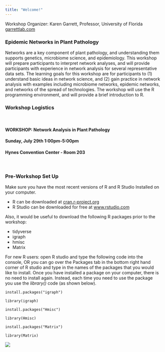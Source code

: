 ```yaml
---
title: "Welcome!"
---
```

Workshop Organizer: Karen Garrett, Professor, University of Florida [garrettlab.com](garrettlab.com)


### Epidemic Networks in Plant Pathology 


Networks are a key component of plant pathology, and understanding them supports genetics, microbiome science, and epidemiology. This workshop will prepare participants to interpret network analyses, and will provide participants with experience in network analysis for several representative data sets. The learning goals for this workshop are for participants to (1) understand basic ideas in network science, and (2) gain practice in network analysis with examples including microbiome networks, epidemic networks, and networks of the spread of technologies. The workshop will use the R programming environment, and will provide a brief introduction to R.

### Workshop Logistics   
\  

#### WORKSHOP: Network Analysis in Plant Pathology  
#### Sunday, July 29th 1:00pm-5:00pm  
#### Hynes Convention Center - Room 203  

\  

### Pre-Workshop Set Up

Make sure you have the most recent versions of R and R Studio Installed on your computer.  

* R can be downloaded at [cran.r-project.org](https://cran.r-project.org/)
* R Studio can be downloaded for free at [www.rstudio.com](https://www.rstudio.com/products/rstudio/download/)

Also, it would be useful to download the following R packages prior to the workshop:  

* tidyverse   
* igraph  
* hmisc   
* Matrix   

For new R users: open R studio and type the following code into the console, OR you can go over the Packages tab in the bottom right hand corner of R studio and type in the names of the packages that you would like to install. Once you have installed a package on your computer, there is no need to install again. Instead, each time you need to use the package you use the *library()* code (as shown below). 
```
install.packages("igraph")

library(igraph) 

install.packages("Hmisc")

library(Hmisc) 

install.packages("Matrix")

library(Matrix)  
```

![](Pictures/IFAS.png)
